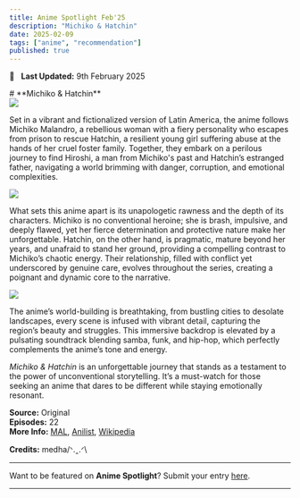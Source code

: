 ```yaml
---
title: Anime Spotlight Feb'25
description: "Michiko & Hatchin"
date: 2025-02-09
tags: ["anime", "recommendation"]
published: true
---
```


📅 &nbsp;
**Last Updated:** 9th February 2025

<div style={{marginBottom: '-10px', marginTop: '0px'}}>
    # **Michiko & Hatchin**
</div>

<div style={{marginBottom: '-10px', marginTop: '-10px'}}>
  <img src="/images/blog/anime-spotlight-feb25/michiko-1.webp" className="rounded-xl" />
</div>

Set in a vibrant and fictionalized version of Latin America, the anime follows Michiko Malandro, a rebellious woman with a fiery personality who escapes from prison to rescue Hatchin, a resilient young girl suffering abuse at the hands of her cruel foster family. Together, they embark on a perilous journey to find Hiroshi, a man from Michiko's past and Hatchin’s estranged father, navigating a world brimming with danger, corruption, and emotional complexities.

<div style={{marginBottom: '-10px', marginTop: '-10px'}}>
  <img src="/images/blog/anime-spotlight-feb25/michiko-3.webp" className="rounded-xl" />
</div>

What sets this anime apart is its unapologetic rawness and the depth of its characters. Michiko is no conventional heroine; she is brash, impulsive, and deeply flawed, yet her fierce determination and protective nature make her unforgettable. Hatchin, on the other hand, is pragmatic, mature beyond her years, and unafraid to stand her ground, providing a compelling contrast to Michiko’s chaotic energy. Their relationship, filled with conflict yet underscored by genuine care, evolves throughout the series, creating a poignant and dynamic core to the narrative.

<div style={{marginBottom: '-10px', marginTop: '-10px'}}>
  <img src="/images/blog/anime-spotlight-feb25/michiko-2.webp" className="rounded-xl" />
</div>

The anime’s world-building is breathtaking, from bustling cities to desolate landscapes, every scene is infused with vibrant detail, capturing the region’s beauty and struggles. This immersive backdrop is elevated by a pulsating soundtrack blending samba, funk, and hip-hop, which perfectly complements the anime’s tone and energy.

_Michiko & Hatchin_ is an unforgettable journey that stands as a testament to the power of unconventional storytelling. It’s a must-watch for those seeking an anime that dares to be different while staying emotionally resonant.

**Source:** Original \
**Episodes:** 22 \
**More Info:**
<a href="https://myanimelist.net/anime/4087/Michiko_to_Hatchin" target="_blank">MAL</a>,
<a href="https://anilist.co/anime/4087/Michiko-to-Hatchin" target="_blank">Anilist</a>,
<a href="https://en.wikipedia.org/wiki/Michiko_%26_Hatchin" target="_blank">Wikipedia</a>

**Credits:** medha/ᐠ.ꞈ.ᐟ\

<hr className="my-4 mt-8 mb-4" />

Want to be featured on **Anime Spotlight**? Submit your entry [here](https://forms.gle/38ACSWeu41pBFZqW8).

<hr className="my-0 mt-2 mb-4" />
